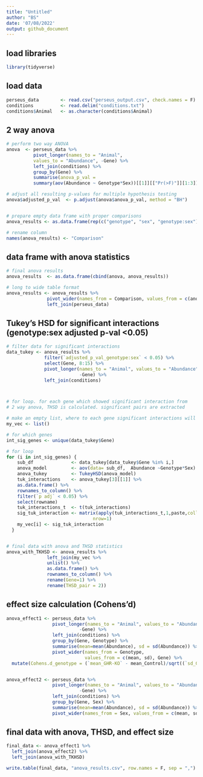 ```yaml
---
title: "Untitled"
author: "BS"
date: '07/08/2022'
output: github_document
---
```

## load libraries
```r
library(tidyverse)
```


## load data
```r
perseus_data        <- read.csv("perseus_output.csv", check.names = F)
conditions          <- read.delim("conditions.txt")
conditions$Animal   <- as.character(conditions$Animal)
```

## 2 way anova
```r
# perform two way ANOVA
anova  <- perseus_data %>% 
          pivot_longer(names_to = "Animal", 
          values_to = "Abundance", -Gene) %>% 
          left_join(conditions) %>% 
          group_by(Gene) %>% 
          summarise(anova_p_val = 
          summary(aov(Abundance ~ Genotype*Sex))[[1]][["Pr(>F)"]][1:3]) 

# adjust all resulting p-values for multiple hypothesis testing
anova$adjusted_p_val  <- p.adjust(anova$anova_p_val, method = "BH")


# prepare empty data frame with proper comparisons
anova_results <- as.data.frame(rep(c("genotype", "sex", "genotype:sex"), length = length(anova$Gene)))

# rename column 
names(anova_results) <- "Comparison"
```


## data frame with anova statistics
```r
# final anova results
anova_results  <- as.data.frame(cbind(anova, anova_results))

# long to wide table format
anova_results <- anova_results %>%
               pivot_wider(names_from = Comparison, values_from = c(anova_p_val,                adjusted_p_val), Gene) %>% 
               left_join(perseus_data)
```


## Tukey's HSD for significant interactions (genotype:sex adjusted p-val <0.05)
```r
# filter data for significant interactions
data_tukey <- anova_results %>% 
              filter(`adjusted_p_val_genotype:sex` < 0.05) %>% 
              select(Gene, 8:15) %>% 
              pivot_longer(names_to = "Animal", values_to = "Abundance", 
                           -Gene) %>% 
              left_join(conditions)



# for loop. for each gene which showed significant interaction from
# 2 way anova, THSD is calculated. significant pairs are extracted

# make an empty list, where to each gene significant interactions will be assigned
my_vec <- list()

# for which genes
int_sig_genes <- unique(data_tukey$Gene)

# for loop
for (i in int_sig_genes) {
    sub_df              <- data_tukey[data_tukey$Gene %in% i,]
    anova_model         <- aov(data= sub_df,  Abundance ~Genotype*Sex)
    anova_tukey         <- TukeyHSD(anova_model)
    tuk_interactions    <- anova_tukey[3][[1]] %>% 
    as.data.frame() %>% 
    rownames_to_column() %>% 
    filter(`p adj` < 0.05) %>% 
    select(rowname)
    tuk_interactions_t  <- t(tuk_interactions)
    sig_tuk_interaction <- matrix(apply(tuk_interactions_t,1,paste,collapse=";"),
                                nrow=1)
    my_vec[i] <- sig_tuk_interaction
  }


# final data with anova and THSD statistics
anova_with_TKHSD <- anova_results %>% 
               left_join(my_vec %>% 
               unlist() %>% 
               as.data.frame() %>% 
               rownames_to_column() %>% 
               rename(Gene=1) %>% 
               rename(THSD_pair = 2))
```


## effect size calculation (Cohens'd)
```r
anova_effect1 <- perseus_data %>% 
                 pivot_longer(names_to = "Animal", values_to = "Abundance", 
                           -Gene) %>% 
                 left_join(conditions) %>% 
                 group_by(Gene, Genotype) %>% 
                 summarise(mean=mean(Abundance), sd = sd(Abundance)) %>% 
                 pivot_wider(names_from = Genotype, 
                             values_from = c(mean, sd), Gene) %>% 
  mutate(Cohens.d_genotype = (`mean_GHR-KO` - mean_Control)/sqrt((`sd_GHR-KO`^2 +   sd_Control^2)/2))


anova_effect2 <- perseus_data %>% 
                 pivot_longer(names_to = "Animal", values_to = "Abundance", 
                           -Gene) %>% 
                 left_join(conditions) %>% 
                 group_by(Gene, Sex) %>% 
                 summarise(mean=mean(Abundance), sd = sd(Abundance)) %>% 
                 pivot_wider(names_from = Sex, values_from = c(mean, sd), Gene) %>% mutate(Cohens.d_sex = (mean_Male - mean_Female)/sqrt((sd_Male^2 +    sd_Female^2)/2))

```


## final data with anova, THSD, and effect size
```r
final_data <- anova_effect1 %>% 
  left_join(anova_effect2) %>% 
  left_join(anova_with_TKHSD)
```



```r
write.table(final_data, "anova_results.csv", row.names = F, sep = ",")
```


